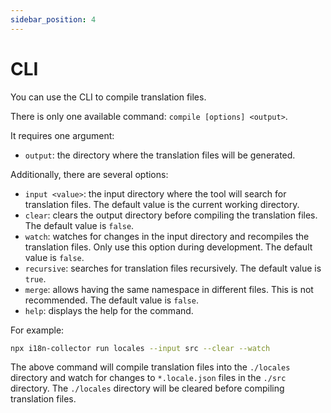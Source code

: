 ```yaml
---
sidebar_position: 4
---
```


# CLI

You can use the CLI to compile translation files.

There is only one available command: `compile [options] <output>`.

It requires one argument:

- `output`: the directory where the translation files will be generated.

Additionally, there are several options:

- `input <value>`: the input directory where the tool will search for translation files. The default value is the current working directory.
- `clear`: clears the output directory before compiling the translation files. The default value is `false`.
- `watch`: watches for changes in the input directory and recompiles the translation files. Only use this option during development. The default value is `false`.
- `recursive`: searches for translation files recursively. The default value is `true`.
- `merge`: allows having the same namespace in different files. This is not recommended. The default value is `false`.
- `help`: displays the help for the command.

For example:

```bash
npx i18n-collector run locales --input src --clear --watch
```

The above command will compile translation files into the `./locales` directory and watch for changes to `*.locale.json` files in the `./src` directory.
The `./locales` directory will be cleared before compiling translation files.
